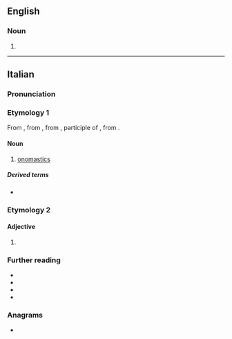 {{also|onomástica}}
==English==

===Noun===
{{head|en|noun form}}

# {{plural of|en|onomasticon}}

----

==Italian==

===Pronunciation===
{{it-pr|^à}}

===Etymology 1===
From {{der|it|grc|[[ὀνομᾰστῐκή]] ([[τέχνη]])|g=f}}, from {{m|grc|ὀνομᾰστῐκός}}, from {{m|grc|ὀνομαστός|t=named}}, participle of {{m|grc|ὀνομάζω|t=I name}}, from {{m|grc|ὄνομα|t=name}}.

====Noun====
{{it-noun|f}}

# [[onomastics]]

=====Derived terms=====
* {{l|it|coronomastica}}

===Etymology 2===
{{nonlemma}}

====Adjective====
{{head|it|adjective form}}

# {{adj form of|it|onomastico||f|s}}

===Further reading===
* {{R:it:Hoepli}}
* {{R:it:Garzanti}}
* {{R:it:Olivetti|onomàstica}}
* {{R:it:Treccani|onomàstica}}

===Anagrams===
* {{anagrams|it|a=aacimnoost|anatocismo}}

{{topics|it|Linguistics|Onomastics}}